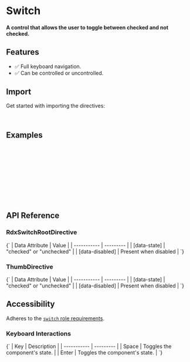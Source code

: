 
<Meta title="Primitives/Switch" />

# Switch

#### A control that allows the user to toggle between checked and not checked.

<Canvas sourceState="hidden" of={SwitchDirectiveStories.Default} />

## Features

- ✅ Full keyboard navigation.
- ✅ Can be controlled or uncontrolled.

## Import

Get started with importing the directives:

```typescript
import { RdxSwitchRootDirective, RdxSwitchThumbDirective, RdxSwitchInputDirective } from '@radix-ng/primitives/switch';
```

## Examples

```html
<label LabelRoot htmlFor="airplane-mode">Airplane mode</label>
<button id="airplane-mode" SwitchRoot [(checked)]="checked">
  <span SwitchThumb></span>
</button>
```

```html
<label LabelRoot htmlFor="airplane-mode">Airplane mode</label>
<button id="airplane-mode" SwitchRoot [(checked)]="checked">
  <input SwitchInput />
  <span SwitchThumb></span>
</button>
```

## API Reference

### RdxSwitchRootDirective

<ArgTypes exclude={switchExclude} of={RdxSwitchRootDirective} />

<Markdown>
  {`
  | Data Attribute | Value |
  | ----------- | --------- |
  | [data-state]       | "checked" or "unchecked"   |
  | [data-disabled]    | Present when disabled      |
  `}
</Markdown>

### ThumbDirective

<Markdown>
  {`
  | Data Attribute | Value |
  | ----------- | --------- |
  | [data-state]       | "checked" or "unchecked"   |
  | [data-disabled]    | Present when disabled      |
  `}
</Markdown>

## Accessibility

Adheres to the [`switch` role requirements](https://www.w3.org/WAI/ARIA/apg/patterns/switch).

### Keyboard Interactions

<Markdown>
  {`
  | Key | Description |
  | ----------- | --------- |
  | Space       | Toggles the component's state.        |
  | Enter       | Toggles the component's state.    |
  `}
</Markdown>
